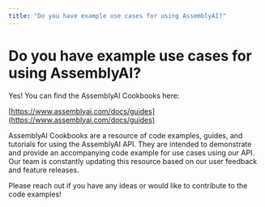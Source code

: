 ```yaml
---
title: "Do you have example use cases for using AssemblyAI?"
---
```


# Do you have example use cases for using AssemblyAI?

Yes! You can find the AssemblyAI Cookbooks here:

[https://www.assemblyai.com/docs/guides](https://www.assemblyai.com/docs/guides)

AssemblyAI Cookbooks are a resource of code examples, guides, and tutorials for using the AssemblyAI API. They are intended to demonstrate and provide an accompanying code example for use cases using our API. Our team is constantly updating this resource based on our user feedback and feature releases.

Please reach out if you have any ideas or would like to contribute to the code examples!